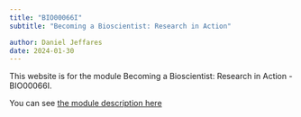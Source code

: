 ```yaml
---
title: "BIO00066I"
subtitle: "Becoming a Bioscientist: Research in Action"

author: Daniel Jeffares
date: 2024-01-30
---
```


This website is for the module Becoming a Bioscientist: Research in Action - BIO00066I.

You can see [the module description here](https://www.york.ac.uk/students/studying/manage/programmes/module-catalogue/module/BIO00066I/latest)

